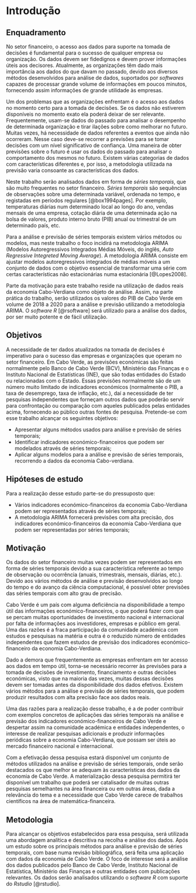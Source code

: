 # Introdução

## Enquadramento

\justify 
No setor financeiro, o acesso aos dados para suporte na tomada de decisões é fundamental para o sucesso de qualquer empresa ou organização. Os dados devem ser fidedignos e devem prover informações úteis aos decisores. Atualmente, as organizações têm dado mais importância aos dados do que davam no passado, devido aos diversos métodos desenvolvidos para análise de dados, suportados por *softwares* capazes de processar grande volume de informações em poucos minutos, fornecendo assim informações de grande utilidade às empresas.

Um dos problemas que as organizações enfrentam é o acesso aos dados no momento certo para a tomada de decisões. Se os dados não estiverem disponíveis no momento exato ela poderá deixar de ser relevante. Frequentemente, usam-se dados do passado para analisar o desempenho de determinada organização e tirar ilações sobre como melhorar no futuro. Muitas vezes, há necessidade de dados referentes a eventos que ainda não ocorreram. Nesse caso deve-se recorrer a previsões para se tomar decisões com um nível significativo de confiança. Uma maneira de obter previsões sobre o futuro é usar os dados do passado para analisar o  comportamento dos mesmos no futuro. Existem várias categorias de dados com características diferentes e, por isso, a metodologia utilizada na previsão varia consoante as características dos dados.

Neste trabalho serão analisados dados em forma de *séries temporais*, que são muito frequentes no setor financeiro. *Séries temporais* são sequências de observações sobre uma determinada variável, ordenada no tempo, e registadas em períodos regulares [@box1994pages]. Por exemplo, temperaturas diárias num determinado local ao longo do ano, vendas mensais de uma empresa, cotação diária de uma determinada ação na bolsa de valores, produto interno bruto (PIB) anual ou trimestral de um determinado país, etc.

Para a análise e previsão de séries temporais existem vários métodos ou modelos, mas neste trabalho o foco incidirá na metodologia ARIMA (Modelos Autoregressivos Integrados Médias Móveis, do inglês, *Auto Regressive Integreted Moving Average*). A metodologia ARIMA consiste em ajustar modelos autoregressivos integrados de médias móveis a um conjunto de dados com o objetivo essencial de transformar uma série com certas características não estacionárias numa estacionária [@Lopes2008].

Parte da motivação para este trabalho reside na utilização de dados reais da economia Cabo-Verdiana como objeto de análise. Assim, na parte prática do trabalho, serão utilizados os valores do PIB de Cabo Verde em volume de 2018 a 2020 para a análise e previsão utilizando a metodologia ARIMA. O *software R* [@rsoftware] será utilizado para a análise dos dados, por ser muito potente e de fácil utilização.

## Objetivos

A necessidade de ter dados atualizados na tomada de decisões é imperativo para o sucesso  das empresas e organizações que operam no setor financeiro. Em Cabo Verde, as previsões económicas são feitas normalmente pelo Banco de Cabo Verde (BCV), Ministério das Finanças e o Instituto Nacional de Estatísticas (INE), que são todas entidades do Estado ou relacionadas com o Estado. Essas previsões normalmente são de um número muito limitado de indicadores económicos (normalmente o PIB, a taxa de desemprego, taxa de inflação, etc.), daí a necessidade de ter pesquisas independentes que forneçam outros dados que poderão servir para confrontação ou comparação com aqueles publicados pelas entidades acima, fornecendo ao público outras fontes de pesquisa. Pretende-se com esse trabalho alcançar os seguintes objetivos:

  * Apresentar alguns métodos usados para análise e previsão de séries temporais;
  * Identificar indicadores económico-financeiros que podem ser modelados através de séries temporais;
  * Aplicar alguns modelos para a análise e previsão de séries temporais, recorrendo a dados da economia Cabo-verdiana.


## Hipóteses de estudo

Para a realização desse estudo parte-se do pressuposto que:

  * Vários indicadores económico-financeiros da economia Cabo-Verdiana podem ser representados através de séries temporais;
  * A metodologia ARIMA fornecerá previsões com alta precisão, dos indicadores económico-financeiros da economia Cabo-Verdiana que podem ser representadas por séries temporais;
  
## Motivação

Os dados do setor financeiro muitas vezes podem ser representados em forma de séries temporais devido a sua característica referente ao tempo de observação ou ocorrência (anuais, trimestrais, mensais, diárias, etc.). Devido aos vários métodos de análise e previsão desenvolvidos ao longo do tempo e do avanço da ciência computacional, é possível obter previsões das séries temporais com alto grau de precisão.

Cabo Verde é um país com alguma deficiência na disponibilidade a tempo útil das informações económico-financeiros, o que poderá fazer com que se percam muitas oportunidades de investimento nacional e internacional por falta de informações aos investidores, empresas e público em geral. Uma das razões é a fraca participação da comunidade académica com estudos e pesquisas na matéria e outra é o reduzido número de entidades independentes que fazem estudos de previsão dos indicadores económico-financeiro da economia Cabo-Verdiana.

Dado a demora que frequentemente as empresas enfrentam em ter acesso aos dados em tempo útil, torna-se necessário recorrer às previsões para a tomada de decisões de investimento, financiamento e outras decisões económicas, visto que na maioria das vezes, muitas dessas decisões devem ser tomadas antes da disponibilidade dos dados efetivos. Existem vários métodos para a análise e previsão de séries temporais, que podem produzir resultados com alta precisão face aos dados reais.

Uma das razões para a realização desse trabalho, é a de poder contribuir com exemplos concretos de aplicações das séries temporais na análise e previsão dos indicadores económico-financeiros de Cabo Verde e despertar assim na comunidade académica e entidades independentes, o interesse de realizar pesquisas adicionais e produzir informações periódicas sobre a economia Cabo-Verdiana,  que possam ser úteis ao mercado financeiro nacional e internacional.

Com a efetivação dessa pesquisa estará disponível um conjunto de métodos utilizados na análise e previsão de séries temporais, onde serão destacados os que melhor se adequam às características dos dados da economia de Cabo Verde. A materialização dessa pesquisa permitirá ter disponível um trabalho que poderá ser catalisador de muitas outras pesquisas semelhantes na área financeira ou em outras áreas, dada a relevância do tema e a necessidade que Cabo Verde carece de trabalhos científicos na área de matemática-financeira.


## Metodologia

Para alcançar os objetivos estabelecidos para essa pesquisa, será utilizada uma abordagem analítica e descritiva na recolha e análise dos dados. Após um estudo sobre os principais métodos para análise e previsão de séries temporais, com base numa revisão bibliográfica, será feita uma aplicação com dados da economia de Cabo Verde. O foco de interesse será a análise dos dados publicados pelo Banco de Cabo Verde, Instituto Nacional de Estatística, Ministério das Finanças e outras entidades com publicações relevantes. Os dados serão analisados utilizando o *software R* com suporte do *Rstudio* [@rstudio].
